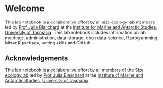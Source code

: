# Welcome {.unnumbered}

This lab notebook is a collaborative effort by all size ecology lab members led by [Prof Julia Blanchard](https://www.utas.edu.au/profiles/staff/imas/julia-blanchard) at the [Institute for Marine and Antarctic Studies](https://www.imas.utas.edu.au/), [University of Tasmania](https://www.utas.edu.au/).
This lab notebook includes information on lab meetings, administration, data-storage, open data-science, R programming, Mizer R package, writing skills and GitHub.

## Acknowledgements {.unnumbered}

This lab notebook is a collaborative effort by all members of the [Size ecology lab](https://www.sizeecology.org/) led by [Prof Julia Blanchard](https://www.utas.edu.au/profiles/staff/imas/julia-blanchard) at the [Institute of Marine and Antarctic Studies](https://www.imas.utas.edu.au/), [University of Tasmania](https://www.utas.edu.au/)
